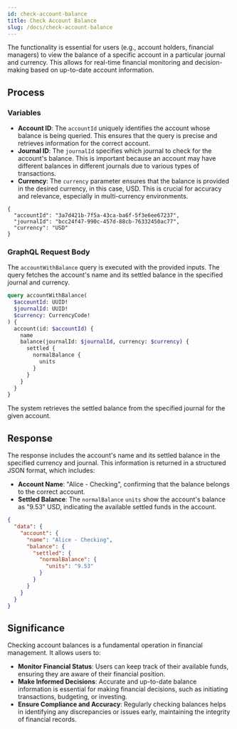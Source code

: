 ```yaml
---
id: check-account-balance
title: Check Account Balance
slug: /docs/check-account-balance
---
```


The functionality is essential for users (e.g., account holders, financial managers) to view the balance of a specific account in a particular journal and currency. This allows for real-time financial monitoring and decision-making based on up-to-date account information.

## Process

### Variables

- **Account ID**: The `accountId` uniquely identifies the account whose balance is being queried. This ensures that the query is precise and retrieves information for the correct account.
- **Journal ID**: The `journalId` specifies which journal to check for the account's balance. This is important because an account may have different balances in different journals due to various types of transactions.
- **Currency**: The `currency` parameter ensures that the balance is provided in the desired currency, in this case, USD. This is crucial for accuracy and relevance, especially in multi-currency environments.

```
{
  "accountId": "3a7d421b-7f5a-43ca-ba6f-5f3e6ee67237",
  "journalId": "bcc24f47-990c-457d-88cb-76332450ac77",
  "currency": "USD"
}
```

### GraphQL Request Body

The `accountWithBalance` query is executed with the provided inputs. The query fetches the account's name and its settled balance in the specified journal and currency.

```graphql
query accountWithBalance(
  $accountId: UUID!
  $journalId: UUID!
  $currency: CurrencyCode!
) {
  account(id: $accountId) {
    name
    balance(journalId: $journalId, currency: $currency) {
      settled {
        normalBalance {
          units
        }
      }
    }
  }
}
```

The system retrieves the settled balance from the specified journal for the given account.

## Response

The response includes the account's name and its settled balance in the specified currency and journal. This information is returned in a structured JSON format, which includes:

- **Account Name**: "Alice - Checking", confirming that the balance belongs to the correct account.
- **Settled Balance**: The `normalBalance` `units` show the account's balance as "9.53" USD, indicating the available settled funds in the account.

```json
{
  "data": {
    "account": {
      "name": "Alice - Checking",
      "balance": {
        "settled": {
          "normalBalance": {
            "units": "9.53"
          }
        }
      }
    }
  }
}
```

## Significance

Checking account balances is a fundamental operation in financial management. It allows users to:

- **Monitor Financial Status**: Users can keep track of their available funds, ensuring they are aware of their financial position.
- **Make Informed Decisions**: Accurate and up-to-date balance information is essential for making financial decisions, such as initiating transactions, budgeting, or investing.
- **Ensure Compliance and Accuracy**: Regularly checking balances helps in identifying any discrepancies or issues early, maintaining the integrity of financial records.
